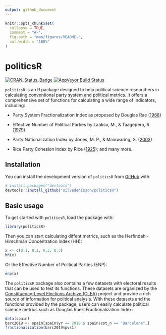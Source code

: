 ```yaml
---
output: github_document
---
```


<!-- README.md is generated from README.Rmd. Please edit that file -->

```r
knitr::opts_chunk$set(
  collapse = TRUE,
  comment = "#>",
  fig.path = "man/figures/README-",
  out.width = "100%"
)
```

# politicsR

<!-- badges: start -->
[![CRAN_Status_Badge](http://www.r-pkg.org/badges/version/politicsR)](https://cran.r-project.org/package=politicsR)
[![AppVeyor Build Status](https://ci.appveyor.com/api/projects/status/3xp80q2vnwfxwhif/branch/main?svg=true)](https://ci.appveyor.com/project/silvadenisson/politicsr/branch/main)
<!-- badges: end -->

`politicsR` is an R package designed to help political science researchers in calculating conventional party system and political metrics. It offers a comprehensive set of functions for calculating a wide range of indicators, including:

- Party System Fractionalization Index as proposed by Douglas Rae ([1968](https://journals.sagepub.com/doi/abs/10.1177/001041406800100305?journalCode=cpsa))

- Effective Number of Political Parties by Laakso, M., & Taagepera, R. ([1979](https://journals.sagepub.com/doi/abs/10.1177/001041407901200101?journalCode=cpsa))

- Party Nationalization Index by Jones, M. P., & Mainwaring, S. ([2003](https://journals.sagepub.com/doi/abs/10.1177/13540688030092002?journalCode=ppqa))

- Rice Party Cohesion Index by Rice ([1925](https://www.jstor.org/stable/2142407)); and many more.


## Installation

You can install the development version of `politicsR` from [GitHub](https://github.com/) with:

```r
# install.packages("devtools")
devtools::install_github("silvadenisson/politicsR")
```

## Basic usage

To get started with `politicsR`, load the package with:

```r
library(politicsR)
```

Then you can start calculating diffent metrics, such as the Herfindahl-Hirschman Concentration Index (HH):

```r
x <- c(0.1, 0.1, 0.3, 0.5)
hh(x)
```

Or the Effective Number of Political Parties (ENP):


```r
enp(x)
```

The `politicsR` package also contains a few datasets with electoral results that can be used to test its functions. These datasets are organized by the [Constituency-Level Elections Archive (CLEA)](https://electiondataarchive.org/) project and provide a rich source of information for political analysis. With these datasets and the functions provided by the package, users can easily calculate political science metrics such as Douglas Rae’s Fractionalization Index:


```r
data(spain)
barc2019 <- spain[spain$yr == 2019 & spain$cst_n == "Barcelona",]
fractionalization(barc2019$pvs1)
```











